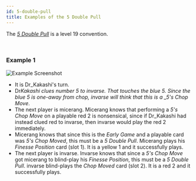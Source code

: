 ```yaml
---
id: 5-double-pull
title: Examples of the 5 Double Pull
---
```


The _[5 Double Pull](/extras/pushes-pulls.mdx#the-5-double-pull-or-the-double-5-pull)_ is a level 19 convention.

<br />

### Example 1

![Example Screenshot](/img/examples/5-double-pull.png)

- It is Dr_Kakashi's turn.
- Dr*Kakashi clues number 5 to invarse. That touches the blue 5. Since the blue 5 is one-away from chop, invarse will think that this is a \_5's Chop Move*.
- The next player is micerang. Micerang knows that performing a _5's Chop Move_ on a playable red 2 is nonsensical, since if Dr_Kakashi had instead clued red to invarse, then invarse would play the red 2 immediately.
- Micerang knows that since this is the _Early Game_ and a playable card was _5's Chop Moved_, this must be a _5 Double Pull_. Micerang plays his _Finesse Position_ card (slot 1). It is a yellow 1 and it successfully plays.
- The next player is invarse. Invarse knows that since a _5's Chop Move_ got micerang to blind-play his _Finesse Position_, this must be a _5 Double Pull_. invarse blind-plays the _Chop Moved_ card (slot 2). It is a red 2 and it successfully plays.
